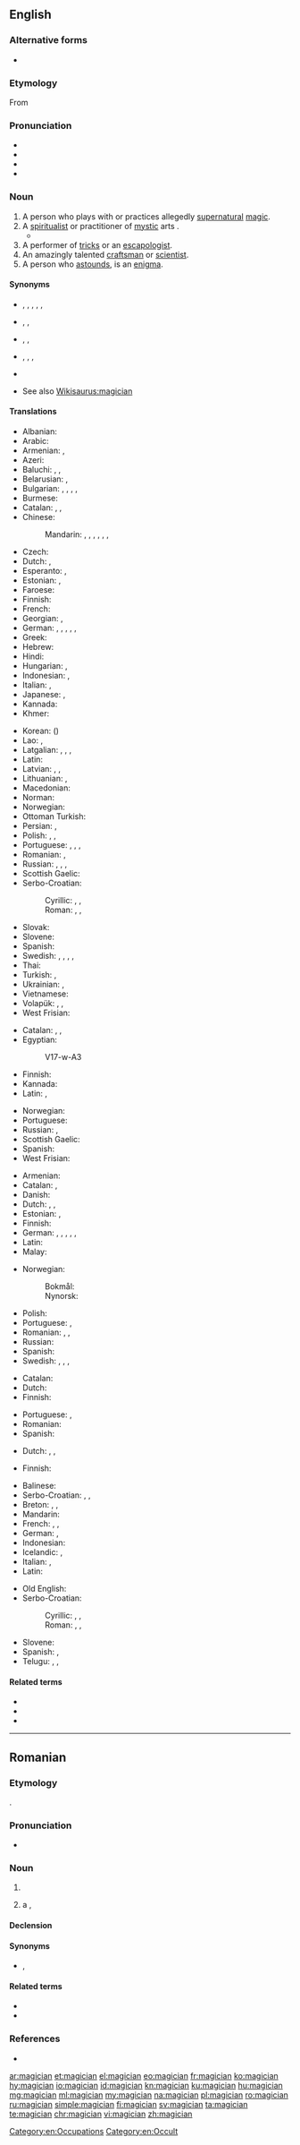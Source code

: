 ==English==
{{wikipedia}}

===Alternative forms===
* {{l|en|magitian}} {{qualifier|obsolete}}

===Etymology===
From {{etyl|frm|en}} {{m|frm|magicien}}

===Pronunciation===
* {{IPA|/məˈdʒɪʃən/|lang=en}}
* {{audio|En-us-magician.ogg|Audio (US)|lang=en}}
* {{hyphenation|ma|gi|cian|lang=en}}
* {{rhymes|ɪʃən|lang=en}}

===Noun===
{{en-noun}}

# A person who plays with or practices allegedly [[supernatural]] [[magic]].
# A [[spiritualist]] or practitioner of [[mystic]] arts {{qualifier|often derogatory}}.
#* {{quote-magazine|date=2014-06-21|volume=411|issue=8892|magazine={{w|The Economist}}
|title=[http://www.economist.com/news/books-and-arts/21604535-real-sir-isaac-newton-was-not-first-king-reason-last Magician’s brain]
|passage=The truth is that [Isaac] Newton was very much a product of his time. The colossus of science was not the first king of reason, Keynes wrote after reading Newton’s unpublished manuscripts. Instead “he was the last of the '''magicians'''”.}}
# A performer of [[tricks]] or an [[escapologist]].
# An amazingly talented [[craftsman]] or [[scientist]].
# A person who [[astound]]s, is an [[enigma]].

====Synonyms====
* {{sense|practitioner of allegedly supernatural magic}} {{l|en|sorcerer}}, {{l|en|thaumaturge}}, {{l|en|wizard}}, {{l|en|warlock}}, {{l|en|witch}}, {{l|en|magic user}}
* {{sense|spiritualist or practitioner of mystic arts}} {{l|en|spiritualist}}, {{l|en|mystic}}, {{l|en|witch doctor}}
* {{sense|performer of tricks}} {{l|en|wizard}}, {{l|en|trickster}}, {{l|en|stage magician}}
* {{sense|talented craftsman or scientist}} {{l|en|whizz}}, {{l|en|whiz}}, {{l|en|wiz}}, {{l|en|wizard}}
* {{sense|person who astounds, is an enigma}} {{l|en|phenomenon}}
* See also [[Wikisaurus:magician]]

====Translations====
{{trans-top|practitioner of allegedly supernatural magic}}
* Albanian: {{t+|sq|magjistar|m}}
* Arabic: {{t|ar|سَاحِر|m}}
* Armenian: {{t+|hy|կախարդ}}, {{t+|hy|վհուկ}}
* Azeri: {{t+|az|sehrbaz}}
* Baluchi: {{t|bal|سحرگو|tr=sahargo}}, {{t|bal|جادوگر}}, {{t|bal|سحر کنوخ|tr=sihr kanox}}
* Belarusian: {{t|be|чараўні́к|m|sc=Cyrl}}, {{t|be|маг|m|sc=Cyrl}}
* Bulgarian: {{t+|bg|вълше́бник|m|sc=Cyrl}}, {{t+|bg|чароде́й|m|sc=Cyrl}}, {{t+|bg|маг|m|sc=Cyrl}}, {{t+|bg|магьосник|m|sc=Cyrl}}, {{t+|bg|вещер|m|sc=Cyrl}}
* Burmese: {{t+|my|မျက်လှည့်ဆရာ|tr=mje' hle. hsaja|sc=Mymr}}
* Catalan: {{t+|ca|mag|m}}, {{t|ca|màgic|m}}, {{t+|ca|fetiller|m}}
* Chinese:
*: Mandarin: {{t+|cmn|巫師|sc=Hani}}, {{t+|cmn|巫师|tr=wūshī|sc=Hani}}, {{t+|cmn|覡|sc=Hani}}, {{t+|cmn|觋|tr=xí|sc=Hani}}, {{t+|cmn|魔術師|sc=Hani}}, {{t+|cmn|魔术师|tr=móshùshī|sc=Hani}}, {{t+|cmn|妖人|tr=yāorén|sc=Hani}}
* Czech: {{t+|cs|kouzelník|m}}
* Dutch: {{t+|nl|tovenaar|m}}, {{t+|nl|magiër|m}}
* Esperanto: {{t|eo|iluziisto}}, {{t|eo|sorĉisto}}
* Estonian: {{t|et|maag}}, {{t+|et|võlur}}
* Faroese: {{t|fo|gandakallur|m}}
* Finnish: {{t+|fi|taikuri}}
* French: {{t+|fr|magicien|m}}
* Georgian: {{t|ka|ჯადოქარი}}, {{t|ka|გრძნეული}}
* German: {{t+|de|Magier|m}}, {{t+|de|Zauberer|m}}, {{t|de|Zaubrer|m}}, {{t+|de|Magierin|f}}, {{t+|de|Zauberin|f}}, {{t|de|Zaubrerin|f}}
* Greek: {{t+|el|μάγος|m}}
* Hebrew: {{t+|he|קוסם|m|tr=kosem}}
* Hindi: {{t+|hi|जादूगर|tr=jādūgar|sc=Deva}}
* Hungarian: {{t+|hu|mágus}}, {{t+|hu|bűvész}}
* Indonesian: {{t+|id|tukang sulap}}, {{t+|id|dukun}}
* Italian: {{t+|it|mago|m}}, {{t+|it|stregone|m}}
* Japanese: {{t|ja|魔法使い|tr=まほうつかい, mahō tsukai}}, {{t|ja|魔術師|tr=まじゅつし, majutsushi}}
* Kannada: {{t+|kn|ಮಾಂತ್ರಿಕ|sc=Knda|tr=māntrika}}
* Khmer: {{t|km|មនុស្សចេះឆ|tr=mɔnuh ceh cʰɑɑ|sc=Khmr}}
{{trans-mid}}
* Korean: {{t+|ko|마술사|sc=Kore}} ({{t+|ko|魔術師|sc=Kore}})
* Lao: {{t|lo|ນະເລນ|tr=nāléːn|sc=Laoo}}, {{t|lo|ຜູ້ວິເສດ|tr=pʰȕː wī sȅːt|sc=Laoo}}
* Latgalian: {{t|ltg|būrs|m}}, {{t|ltg|būre|f}}, {{t|ltg|ragaņs|m}}, {{t|ltg|ragane|f}}
* Latin: {{t|la|magus}}
* Latvian: {{t|lv|burvis|m}}, {{t|lv|burve|f}}, {{t|lv|zintnieks|m}}
* Lithuanian: {{t+|lt|magas|m}}, {{t|lt|burtininkas|m}}
* Macedonian: {{t|mk|магио́ничар|m|sc=Cyrl}}
* Norman: {{t|nrf|magicien|m}}
* Norwegian: {{t|no|magiker|m}}
* Ottoman Turkish: {{t|ota|سحرباز|tr=sihrbâz|sc=ota-Arab}}
* Persian: {{t+|fa|جادوگر|tr=jâdugar|sc=fa-Arab}}, {{t+|fa|ساحر|tr=sâher|sc=fa-Arab}}
* Polish: {{t+|pl|magik|m}}, {{t+|pl|czarodziej|m}}, {{t+|pl|czarownik|m}}
* Portuguese: {{t+|pt|mago|m}}, {{t+|pt|bruxo|m}}, {{t+|pt|mágico|m}}, {{t+|pt|feiticeiro|m}}
* Romanian: {{t+|ro|magician|m}}, {{t+|ro|vrăjitor|m}}
* Russian: {{t+|ru|волше́бник|m}}, {{t+|ru|колду́н|m}}, {{t+|ru|маг|m}}, {{t+|ru|чароде́й|m}}
* Scottish Gaelic: {{t|gd|draoidh|m}}
* Serbo-Croatian:
*: Cyrillic: {{t|sh|мађионичар|m}}, {{t|sh|маг|m}}, {{t|sh|чаробњак|m}}
*: Roman: {{t+|sh|mađioničar|m}}, {{t+|sh|mag|m}}, {{t+|sh|čarobnjak|m}}
* Slovak: {{t|sk|kúzelník|m}}
* Slovene: {{t+|sl|čarovnik|m}}
* Spanish: {{t+|es|mago|m}}
* Swedish: {{t+|sv|trollkarl|m}}, {{t+|sv|trollkäring|f}}, {{t|sv|trollkona|f}}, {{t+|sv|trollpacka|f}}, {{t|sv|trollgubbe|m}}
* Thai: {{t|th|ผู้วิเศษ|tr=pôo-wí-sàyt|sc=Thai}}
* Turkish: {{t+|tr|sihirbaz}}, {{t+|tr|büyücü}}
* Ukrainian: {{t|uk|чарівни́к|m|sc=Cyrl}}, {{t+|uk|маг|m|sc=Cyrl}}
* Vietnamese: {{t+|vi|phù thủy}}
* Volapük: {{qualifier|♂♀}} {{t+|vo|magivan}}, {{qualifier|♂}} {{t|vo|himagivan}}, {{qualifier|♀}} {{t+|vo|jimagivan}}
* West Frisian: {{t|fy|tsjoender|c}}
{{trans-bottom}}

{{trans-top|spiritualist or practitioner of mystic arts}}
* Catalan: {{t+|ca|mag|m}}, {{t|ca|màgic|m}}, {{t+|ca|fetiller|m}}
* Egyptian: {{t|egy|s3w|sc=Egyp}}
*: <hiero>V17-w-A3</hiero>
* Finnish: {{t+|fi|mystikko}}
* Kannada: {{t+|kn|ಮಾಂತ್ರಿಕ|sc=Knda|tr=māntrika}}
* Latin: {{t|la|magus}}, {{t|la|mysticus}}
{{trans-mid}}
* Norwegian: {{t|no|trollmann|m}}
* Portuguese: {{t+|pt|feiticeiro|m}}
* Russian: {{t+|ru|заклина́тель|m}}, {{t+|ru|чароде́й|m}}
* Scottish Gaelic: {{t|gd|draoidh|m}}
* Spanish: {{t+|es|mago|m}}
* West Frisian: {{t|fy|tsjoender|c}}
{{trans-bottom}}

{{trans-top|performer of tricks}}
* Armenian: {{t+|hy|աճպարար}}
* Catalan: {{t+|ca|mag|m}}, {{t|ca|màgic|m}}
* Danish: {{t|da|tryllekunstner|c}}
* Dutch: {{t+|nl|goochelaar|m}}, {{t+|nl|illusionist|m}}, {{t+|nl|magiër|m}}
* Estonian: {{t|et|mustkunstnik}}, {{t+|et|illusionist}}
* Finnish: {{t|fi|illusionisti}}
* German: {{t+|de|Magier|m}}, {{t+|de|Magierin|f}}, {{t|de|Zauberkünstler|m}}, {{t|de|Zauberkünstlerin|f}}, {{t|de|Illusionskünstler|m}}, {{t|de|Illusionskünstlerin|f}}
* Latin: {{t|la|magus}}
* Malay: {{t|ms|ahli silap mata}}
{{trans-mid}}
* Norwegian:
*: Bokmål: {{t|nb|tryllekunstner|m}}
*: Nynorsk: {{t|nn|tryllekunstnar|m}}
* Polish: {{t+|pl|magik|m}}
* Portuguese: {{t+|pt|mágico|m}}, {{t+|pt|ilusionista}}
* Romanian: {{t+|ro|magician|m}}, {{t+|ro|magiciană|f}}, {{t+|ro|iluzionist|m}}
* Russian: {{t+|ru|фо́кусник|m}}
* Spanish: {{t+|es|mago|m}}
* Swedish: {{t+|sv|magiker|c}}, {{t|sv|trollkonstnär|c}}, {{t+|sv|trollkarl|m}}, {{t+|sv|illusionist|c}}
{{trans-bottom}}

{{trans-top|amazingly talented craftsman or scientist}}
* Catalan: {{t+|ca|mag|m}}
* Dutch: {{t+|nl|tovenaar|m}}
* Finnish: {{t+|fi|velho}}
{{trans-mid}}
* Portuguese: {{t+|pt|mago|m}}, {{t+|pt|fenômeno|m}}
* Romanian: {{t+|ro|magician|m}}
* Spanish: {{t+|es|fenómeno|m}}
{{trans-bottom}}

{{trans-top|person who astounds, is an enigma}}
* Dutch: {{t+|nl|goochelaar|m}}, {{t+|nl|tovenaar|m}}, {{t+|nl|magiër|m}}
{{trans-mid}}
* Finnish: {{t+|fi|ilmiö}}
{{trans-bottom}}

{{checktrans-top}}
* Balinese: {{t-check|ban|balian}}
* Serbo-Croatian: {{t+check|sh|mađioničar|m}}, {{t+check|sh|čarobnjak|m}}, {{t+check|sh|čarobnica|f}}
* Breton: {{t-check|br|strobineller|m}}, {{t-check|br|majisian|m}}, {{t-check|br|hudour|m}}
* Mandarin: {{t+check|cmn|魔术家|tr=mó shù jiā|sc=Hani}}
* French: {{t+check|fr|magicien|m}}, {{qualifier|1}} {{t+check|fr|magicienne|f}}, {{t+check|fr|sorcier|m}}
* German: {{t+check|de|Magier|m}}, {{t+check|de|Zauberer|m}}
* Indonesian: {{t+check|id|dukun}}
* Icelandic: {{t-check|is|töframaður|m}}, {{t+check|is|galdramaður|m}}
* Italian: {{t+check|it|mago|m}}, {{qualifier|1}} {{t+check|it|maga|f}}
* Latin: {{t-check|la|magus|m}}
{{trans-mid}}
* Old English: {{t-check|ang|wiċċa|m}}
* Serbo-Croatian:
*: Cyrillic: {{t-check|sh|мађионичар|m|sc=Cyrl}}, {{t-check|sh|чаробњак|m|sc=Cyrl}}, {{t-check|sh|чаробница|f|sc=Cyrl}}
*: Roman: {{t+check|sh|mađioničar|m}}, {{t+check|sh|čarobnjak|m}}, {{t+check|sh|čarobnica|f}}
* Slovene: {{t-check|sl|čarodejník|m}}
* Spanish: {{t+check|es|mago|m}}, {{t+check|es|hechicero|m}}
* Telugu: {{t-check|te|ఐంద్రజాలికుడు|tr=aindrajālikuḍu}}, {{t+check|te|ఇంద్రజాలికుడు|tr=indrajālikuḍu}}, {{t-check|te|మంత్రగాడు|tr=mantragāḍu}}
{{trans-bottom}}

====Related terms====
* {{l|en|magic}}
* {{l|en|magical}}
* {{l|en|magically}}

[[Category:en:Occupations]]
[[Category:en:Occult]]

----

==Romanian==

===Etymology===
{{bor|ro|fr|magicien}}.

===Pronunciation===
* {{IPA|/ma.d͡ʒi.t͡ʃiˈan/|lang=ro}}

===Noun===
{{ro-noun|m|magicieni|f=magiciană}}

# {{l|en|magician}}
# {{lb|ro|figurative}} a {{l|en|whizz}}, {{l|en|magician}}

====Declension====
{{ro-noun-m|pl=magicieni|def=magicianul}}

====Synonyms====
* {{l|ro|mag}}, {{l|ro|vrăjitor}}

====Related terms====
* {{l|ro|magic}}
* {{l|ro|magie}}

===References===
* {{R:DEX}}

{{topics|ro|Occupations|Occult}}

[[ar:magician]]
[[et:magician]]
[[el:magician]]
[[eo:magician]]
[[fr:magician]]
[[ko:magician]]
[[hy:magician]]
[[io:magician]]
[[id:magician]]
[[kn:magician]]
[[ku:magician]]
[[hu:magician]]
[[mg:magician]]
[[ml:magician]]
[[my:magician]]
[[na:magician]]
[[pl:magician]]
[[ro:magician]]
[[ru:magician]]
[[simple:magician]]
[[fi:magician]]
[[sv:magician]]
[[ta:magician]]
[[te:magician]]
[[chr:magician]]
[[vi:magician]]
[[zh:magician]]